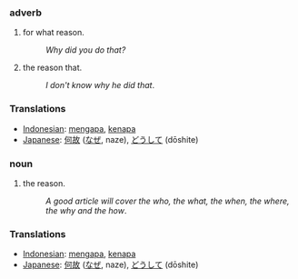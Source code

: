 ===adverb===
#for what reason.
#:''Why did you do that?''
#the reason that.
#:''I don't know why he did that''.

=== Translations ===
*[[Indonesian]]: [[mengapa]], [[kenapa]]
*[[Japanese]]: [[何故]] ([[なぜ]], naze), [[どうして]] (dōshite)

===noun===
#the reason.
#:''A good article will cover the who, the what, the when, the where, the why and the how''.

=== Translations ===
*[[Indonesian]]: [[mengapa]], [[kenapa]]
*[[Japanese]]: [[何故]] ([[なぜ]], naze), [[どうして]] (dōshite)